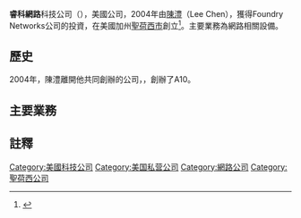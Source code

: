  {{Infobox company
| name     = 睿科網路公司（A10 Networks, Inc.）
| logo = 
| type = [[上市公司|上市]]
| traded_as = {{NYSE|ATEN}}
| foundation       = 2004年
| location_city    =  {{US}}加州[[聖荷西_(加利福尼亞州)|聖荷西市]]
| key_people       = 陳澧（Lee Chen）, 創辦人與執行長 <br>
                     Raj Kumar Jalan, CTO
| num_employees    = 800 (2015)
| industry         = [[電腦網路|電腦網路]]
| homepage         = {{URL |https://www.a10networks.com}}
}}
'''睿科網路'''科技公司（{{lang-en|A10 Networks}}），美國公司，2004年由[[陳澧_(美國)|陳澧]]（Lee Chen），獲得Foundry Networks公司的投資，在美國加州[[聖荷西_(加利福尼亞州)|聖荷西市]]創立<ref>{{Cite web | title = No Fear | accessdate = 2010-01-06 | url = http://www.a10networks.com/news/files/summer07-sjsu.pdf | work = San Jose State University Engineering Newsletter | publisher = San Jose State University Engineering | date = 2007-01-21 | archive-url = https://web.archive.org/web/20101204132205/http://www.a10networks.com/news/files/summer07-sjsu.pdf | archive-date = 2010-12-04 | dead-url = yes }}</ref>。主要業務為網路相關設備。

==歷史==
2004年，陳澧離開他共同創辦的公司，{{link-en|Foundry Network|Foundry Network}}，創辦了A10。

==主要業務==
==註釋==
{{reflist}}
{{DEFAULTSORT:A10 Networks}}
[[Category:美國科技公司|Category:美國科技公司]]
[[Category:美国私营公司|Category:美国私营公司]]
[[Category:網路公司|Category:網路公司]]
[[Category:聖荷西公司|Category:聖荷西公司]]